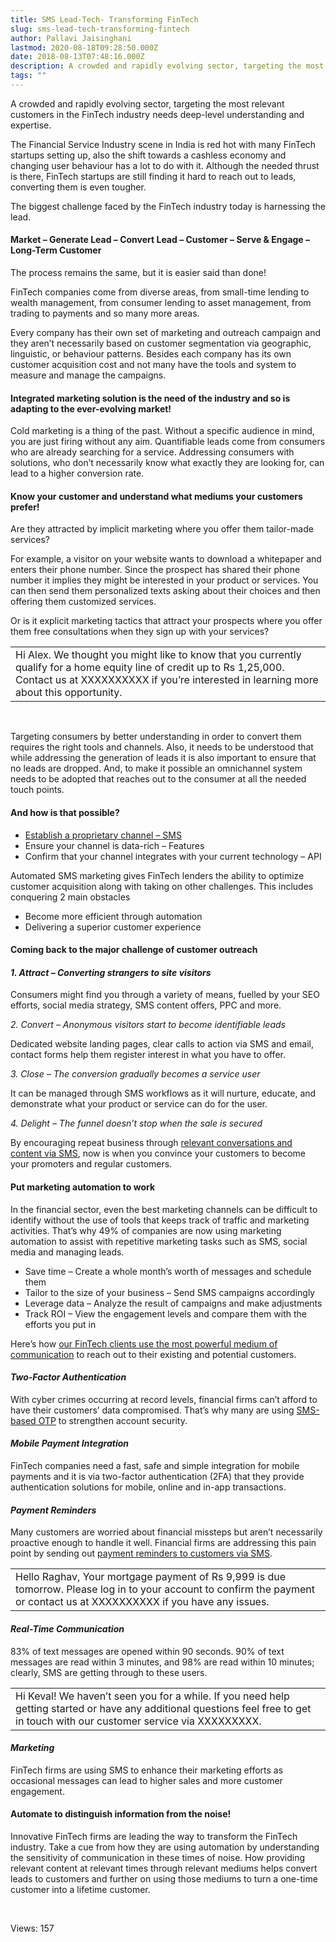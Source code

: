 ```yaml
---
title: SMS Lead-Tech- Transforming FinTech
slug: sms-lead-tech-transforming-fintech
author: Pallavi Jaisinghani
lastmod: 2020-08-18T09:28:50.000Z
date: 2018-08-13T07:48:16.000Z
description: A crowded and rapidly evolving sector, targeting the most relevant customers in the FinTech industry needs deep-level understanding and expertise.
tags: ""
---
```


A crowded and rapidly evolving sector, targeting the most relevant customers in the FinTech industry needs deep-level understanding and expertise.


The Financial Service Industry scene in India is red hot with many FinTech startups setting up, also the shift towards a cashless economy and changing user behaviour has a lot to do with it. Although the needed thrust is there, FinTech startups are still finding it hard to reach out to leads, converting them is even tougher.


The biggest challenge faced by the FinTech industry today is harnessing the lead.


#### **Market – Generate Lead – Convert Lead – Customer – Serve & Engage – Long-Term Customer**


The process remains the same, but it is easier said than done!


FinTech companies come from diverse areas, from small-time lending to wealth management, from consumer lending to asset management, from trading to payments and so many more areas.


Every company has their own set of marketing and outreach campaign and they aren’t necessarily based on customer segmentation via geographic, linguistic, or behaviour patterns. Besides each company has its own customer acquisition cost and not many have the tools and system to measure and manage the campaigns.


#### **Integrated marketing solution is the need of the industry and so is adapting to the ever-evolving market!**


Cold marketing is a thing of the past. Without a specific audience in mind, you are just firing without any aim. Quantifiable leads come from consumers who are already searching for a service. Addressing consumers with solutions, who don’t necessarily know what exactly they are looking for, can lead to a higher conversion rate.


#### **Know your customer and understand what mediums your customers prefer!**


Are they attracted by implicit marketing where you offer them tailor-made services?


For example, a visitor on your website wants to download a whitepaper and enters their phone number. Since the prospect has shared their phone number it implies they might be interested in your product or services. You can then send them personalized texts asking about their choices and then offering them customized services.


Or is it explicit marketing tactics that attract your prospects where you offer them free consultations when they sign up with your services?




|  |
| --- |
| Hi Alex. We thought you might like to know that you currently qualify for a home equity line of credit up to Rs 1,25,000. Contact us at XXXXXXXXXX if you’re interested in learning more about this opportunity. |


 


Targeting consumers by better understanding in order to convert them requires the right tools and channels. Also, it needs to be understood that while addressing the generation of leads it is also important to ensure that no leads are dropped. And, to make it possible an omnichannel system needs to be adopted that reaches out to the consumer at all the needed touch points.


#### **And how is that possible?**


* [Establish a proprietary channel – SMS](https://msg91.com/)
* Ensure your channel is data-rich – Features
* Confirm that your channel integrates with your current technology – API


Automated SMS marketing gives FinTech lenders the ability to optimize customer acquisition along with taking on other challenges. This includes conquering 2 main obstacles


* Become more efficient through automation
* Delivering a superior customer experience


#### **Coming back to the major challenge of customer outreach**


#### *1. Attract – Converting* *strangers to site visitors*


Consumers might find you through a variety of means, fuelled by your SEO efforts, social media strategy, SMS content offers, PPC and more.


*2. Convert – Anonymous visitors start to become identifiable leads*


Dedicated website landing pages, clear calls to action via SMS and email, contact forms help them register interest in what you have to offer.


*3. Close – The conversion gradually becomes a service user*


It can be managed through SMS workflows as it will nurture, educate, and demonstrate what your product or service can do for the user.


*4. Delight – The funnel doesn’t stop when the sale is secured*


By encouraging repeat business through [relevant conversations and content via SMS](https://msg91.com/sms), now is when you convince your customers to become your promoters and regular customers.


#### **Put marketing automation to work**


In the financial sector, even the best marketing channels can be difficult to identify without the use of tools that keeps track of traffic and marketing activities. That’s why 49% of companies are now using marketing automation to assist with repetitive marketing tasks such as SMS, social media and managing leads.


* Save time – Create a whole month’s worth of messages and schedule them
* Tailor to the size of your business – Send SMS campaigns accordingly
* Leverage data – Analyze the result of campaigns and make adjustments
* Track ROI – View the engagement levels and compare them with the efforts you put in


Here’s how [our FinTech clients use the most powerful medium of communication](https://msg91.com/case-studies/tag/fintech) to reach out to their existing and potential customers.


#### *Two-Factor Authentication*


With cyber crimes occurring at record levels, financial firms can’t afford to have their customers’ data compromised. That’s why many are using [SMS-based OTP](https://msg91.com/otp) to strengthen account security.


#### *Mobile Payment Integration*


FinTech companies need a fast, safe and simple integration for mobile payments and it is via two-factor authentication (2FA) that they provide authentication solutions for mobile, online and in-app transactions.


#### *Payment Reminders*


Many customers are worried about financial missteps but aren’t necessarily proactive enough to handle it well. Financial firms are addressing this pain point by sending out [payment reminders to customers via SMS](https://msg91.com/case-studies/policy-bazaar/?utm_source=blog&utm_medium=int&utm_campaign=fintech).




|  |
| --- |
| Hello Raghav, Your mortgage payment of Rs 9,999 is due tomorrow. Please log in to your account to confirm the payment or contact us at XXXXXXXXXX if you have any issues. |


#### *Real-Time Communication*


83% of text messages are opened within 90 seconds. 90% of text messages are read within 3 minutes, and 98% are read within 10 minutes; clearly, SMS are getting through to these users.




|  |
| --- |
| Hi Keval! We haven’t seen you for a while. If you need help getting started or have any additional questions feel free to get in touch with our customer service via XXXXXXXXX. |


#### *Marketing*


FinTech firms are using SMS to enhance their marketing efforts as occasional messages can lead to higher sales and more customer engagement.


#### **Automate to distinguish information from the noise!**


Innovative FinTech firms are leading the way to transform the FinTech industry. Take a cue from how they are using automation by understanding the sensitivity of communication in these times of noise. How providing relevant content at relevant times through relevant mediums helps convert leads to customers and further on using those mediums to turn a one-time customer into a lifetime customer.


 


 Views: 157


